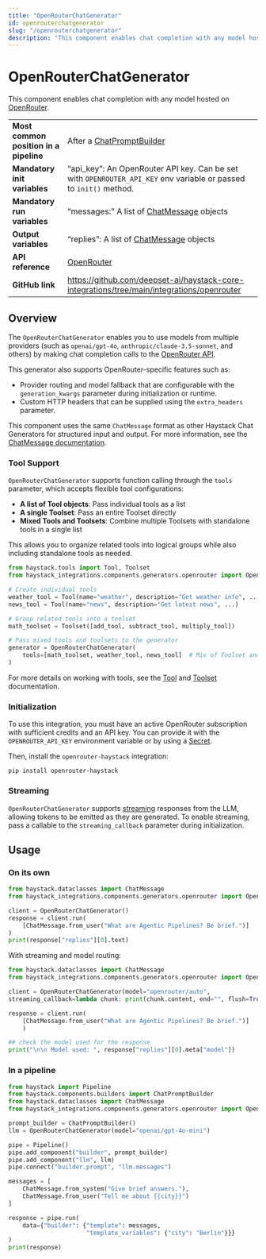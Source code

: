 ```yaml
---
title: "OpenRouterChatGenerator"
id: openrouterchatgenerator
slug: "/openrouterchatgenerator"
description: "This component enables chat completion with any model hosted on [OpenRouter](https://openrouter.ai/)."
---
```


# OpenRouterChatGenerator

This component enables chat completion with any model hosted on [OpenRouter](https://openrouter.ai/).

|  |  |
| --- | --- |
| **Most common position in a pipeline** | After a [ChatPromptBuilder](../builders/chatpromptbuilder.mdx)                                                                |
| **Mandatory init variables**           | “api_key”: An OpenRouter API key. Can be set with `OPENROUTER_API_KEY` env variable or passed to `init()` method. |
| **Mandatory run variables**            | “messages:” A list of [ChatMessage](../../concepts/data-classes/chatmessage.mdx) objects                                                      |
| **Output variables**                   | “replies”: A list of [ChatMessage](../../concepts/data-classes/chatmessage.mdx) objects                                                       |
| **API reference**                      | [OpenRouter](/reference/integrations-openrouter)                                                                         |
| **GitHub link**                        | https://github.com/deepset-ai/haystack-core-integrations/tree/main/integrations/openrouter                      |

## Overview

The `OpenRouterChatGenerator` enables you to use models from multiple providers (such as `openai/gpt-4o`, `anthropic/claude-3.5-sonnet`, and others) by making chat completion calls to the [OpenRouter API](https://openrouter.ai/docs/quickstart).

This generator also supports OpenRouter-specific features such as:

- Provider routing and model fallback that are configurable with the `generation_kwargs` parameter during initialization or runtime.
- Custom HTTP headers that can be supplied using the `extra_headers` parameter.

This component uses the same `ChatMessage` format as other Haystack Chat Generators for structured input and output. For more information, see the [ChatMessage documentation](../../concepts/data-classes/chatmessage.mdx).

### Tool Support

`OpenRouterChatGenerator` supports function calling through the `tools` parameter, which accepts flexible tool configurations:

- **A list of Tool objects**: Pass individual tools as a list
- **A single Toolset**: Pass an entire Toolset directly
- **Mixed Tools and Toolsets**: Combine multiple Toolsets with standalone tools in a single list

This allows you to organize related tools into logical groups while also including standalone tools as needed.

```python
from haystack.tools import Tool, Toolset
from haystack_integrations.components.generators.openrouter import OpenRouterChatGenerator

# Create individual tools
weather_tool = Tool(name="weather", description="Get weather info", ...)
news_tool = Tool(name="news", description="Get latest news", ...)

# Group related tools into a toolset
math_toolset = Toolset([add_tool, subtract_tool, multiply_tool])

# Pass mixed tools and toolsets to the generator
generator = OpenRouterChatGenerator(
    tools=[math_toolset, weather_tool, news_tool]  # Mix of Toolset and Tool objects
)
```

For more details on working with tools, see the [Tool](../../tools/tool.mdx) and [Toolset](../../tools/toolset.mdx) documentation.

### Initialization

To use this integration, you must have an active OpenRouter subscription with sufficient credits and an API key. You can provide it with the `OPENROUTER_API_KEY` environment variable or by using a [Secret](../../concepts/secret-management.mdx).

Then, install the `openrouter-haystack` integration:

```shell
pip install openrouter-haystack
```

### Streaming

`OpenRouterChatGenerator` supports [streaming](guides-to-generators/choosing-the-right-generator.mdx#streaming-support) responses from the LLM, allowing tokens to be emitted as they are generated. To enable streaming, pass a callable to the `streaming_callback` parameter during initialization.

## Usage

### On its own

```python
from haystack.dataclasses import ChatMessage
from haystack_integrations.components.generators.openrouter import OpenRouterChatGenerator

client = OpenRouterChatGenerator()
response = client.run(
    [ChatMessage.from_user("What are Agentic Pipelines? Be brief.")]
)
print(response["replies"][0].text)
```

With streaming and model routing:

```python
from haystack.dataclasses import ChatMessage
from haystack_integrations.components.generators.openrouter import OpenRouterChatGenerator

client = OpenRouterChatGenerator(model="openrouter/auto",
streaming_callback=lambda chunk: print(chunk.content, end="", flush=True))

response = client.run(
    [ChatMessage.from_user("What are Agentic Pipelines? Be brief.")]
    )

## check the model used for the response
print("\n\n Model used: ", response["replies"][0].meta["model"])
```

### In a pipeline

```python
from haystack import Pipeline
from haystack.components.builders import ChatPromptBuilder
from haystack.dataclasses import ChatMessage
from haystack_integrations.components.generators.openrouter import OpenRouterChatGenerator

prompt_builder = ChatPromptBuilder()
llm = OpenRouterChatGenerator(model="openai/gpt-4o-mini")

pipe = Pipeline()
pipe.add_component("builder", prompt_builder)
pipe.add_component("llm", llm)
pipe.connect("builder.prompt", "llm.messages")

messages = [
    ChatMessage.from_system("Give brief answers."),
    ChatMessage.from_user("Tell me about {{city}}")
]

response = pipe.run(
    data={"builder": {"template": messages,
                      "template_variables": {"city": "Berlin"}}}
)
print(response)
```
